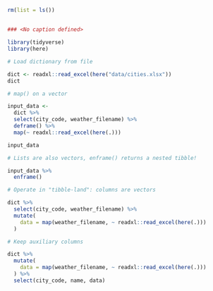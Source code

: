 ```r
rm(list = ls())
```


## <No caption defined>

```r
### <No caption defined>

```
```r
library(tidyverse)
library(here)
```


```r
# Load dictionary from file
```
```r
dict <- readxl::read_excel(here("data/cities.xlsx"))
dict
```


```r
# map() on a vector
```
```r
input_data <-
  dict %>%
  select(city_code, weather_filename) %>%
  deframe() %>%
  map(~ readxl::read_excel(here(.)))

input_data
```


```r
# Lists are also vectors, enframe() returns a nested tibble!
```
```r
input_data %>%
  enframe()
```


```r
# Operate in "tibble-land": columns are vectors
```
```r
dict %>%
  select(city_code, weather_filename) %>%
  mutate(
    data = map(weather_filename, ~ readxl::read_excel(here(.)))
  )
```


```r
# Keep auxiliary columns
```
```r
dict %>%
  mutate(
    data = map(weather_filename, ~ readxl::read_excel(here(.)))
  ) %>%
  select(city_code, name, data)
```
